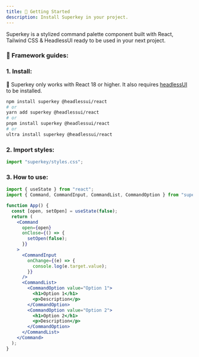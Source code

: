 ```yaml
---
title: 🚀 Getting Started
description: Install Superkey in your project.
---
```


Superkey is a stylized command palette component built with React, Tailwind CSS & HeadlessUI ready to be used in your next project.

### 🛫 Framework guides:

<FrameworkGuide />

### 1. Install:

🚧 Superkey only works with React 18 or higher. It also requires [headlessUI](https://headlessui.com/) to be installed.

```bash
npm install superkey @headlessui/react
# or
yarn add superkey @headlessui/react
# or
pnpm install superkey @headlessui/react
# or
ultra install superkey @headlessui/react
```

### 2. Import styles:

```ts
import "superkey/styles.css";
```

### 3. How to use:

```jsx {5-19}
import { useState } from "react";
import { Command, CommandInput, CommandList, CommandOption } from "superkey";

function App() {
  const [open, setOpen] = useState(false);
  return (
    <Command
      open={open}
      onClose={() => {
        setOpen(false);
      }}
    >
      <CommandInput
        onChange={(e) => {
          console.log(e.target.value);
        }}
      />
      <CommandList>
        <CommandOption value="Option 1">
          <h1>Option 1</h1>
          <p>Description</p>
        </CommandOption>
        <CommandOption value="Option 2">
          <h1>Option 2</h1>
          <p>Description</p>
        </CommandOption>
      </CommandList>
    </Command>
  );
}
```
